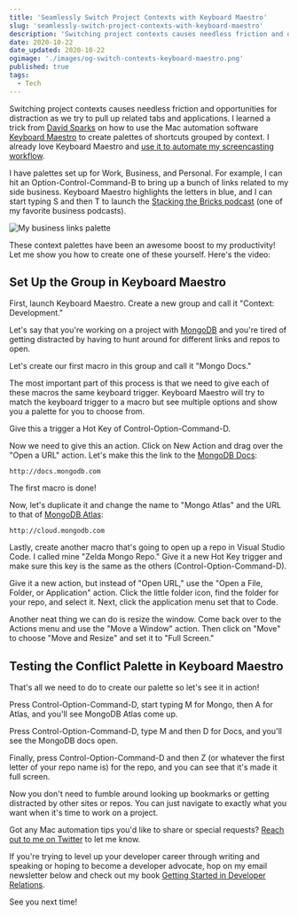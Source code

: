 ```yaml
---
title: 'Seamlessly Switch Project Contexts with Keyboard Maestro'
slug: 'seamlessly-switch-project-contexts-with-keyboard-maestro'
description: 'Switching project contexts causes needless friction and opportunities for distraction as we try to pull up related tabs and applications. We can use Keyboard Maestro to create palettes of shortcuts grouped by context.'
date: 2020-10-22
date_updated: 2020-10-22
ogimage: './images/og-switch-contexts-keyboard-maestro.png'
published: true
tags:
  - Tech
---
```



Switching project contexts causes needless friction and opportunities for distraction as we try to pull up related tabs and applications. I learned a trick from [David Sparks](https://www.macsparky.com/) on how to use the Mac automation software [Keyboard Maestro](https://www.keyboardmaestro.com/main/) to create palettes of shortcuts grouped by context. I already love Keyboard Maestro and [use it to automate my screencasting workflow](/automating-screencasting).

I have palettes set up for Work, Business, and Personal. For example, I can hit an Option-Control-Command-B to bring up a bunch of links related to my side business. Keyboard Maestro highlights the letters in blue, and I can start typing S and then T to launch the [Stacking the Bricks podcast](https://stackingthebricks.com/podcast/) (one of my favorite business podcasts).

![My business links palette](images/business-links-palette.png)

These context palettes have been an awesome boost to my productivity! Let me show you how to create one of these yourself. Here's the video:

<Egghead url="https://egghead.io/lessons/mac-seamlessly-switch-project-contexts-with-keyboard-maestro/embed?pl=angular-basics-888f" />

## Set Up the Group in Keyboard Maestro

First, launch Keyboard Maestro. Create a new group and call it "Context: Development."

Let's say that you're working on a project with [MongoDB](https://www.mongodb.com/) and you're tired of getting distracted by having to hunt around for different links and repos to open.

Let's create our first macro in this group and call it "Mongo Docs."

The most important part of this process is that we need to give each of these macros the same keyboard trigger. Keyboard Maestro will try to match the keyboard trigger to a macro but see multiple options and show you a palette for you to choose from.

Give this a trigger a Hot Key of Control-Option-Command-D.

Now we need to give this an action. Click on New Action and drag over the "Open a URL" action. Let's make this the link to the [MongoDB Docs](http://docs.mongodb.com):

```
http://docs.mongodb.com
```

The first macro is done!

Now, let's duplicate it and change the name to "Mongo Atlas" and the URL to that of [MongoDB Atlas](http://cloud.mongodb.com):

```
http://cloud.mongodb.com
```

Lastly, create another macro that's going to open up a repo in Visual Studio Code. I called mine "Zelda Mongo Repo." Give it a new Hot Key trigger and make sure this key is the same as the others (Control-Option-Command-D).

Give it a new action, but instead of "Open URL," use the "Open a File, Folder, or Application" action. Click the little folder icon, find the folder for your repo, and select it. Next, click the application menu set that to Code.

Another neat thing we can do is resize the window. Come back over to the Actions menu and use the "Move a Window" action. Then click on "Move" to choose "Move and Resize" and set it to "Full Screen."

## Testing the Conflict Palette in Keyboard Maestro

That's all we need to do to create our palette so let's see it in action!

Press Control-Option-Command-D, start typing M for Mongo, then A for Atlas, and you'll see MongoDB Atlas come up.

Press Control-Option-Command-D, type M and then D for Docs, and you'll see the MongoDB docs open.

Finally, press Control-Option-Command-D and then Z (or whatever the first letter of your repo name is) for the repo, and you can see that it's made it full screen.

Now you don't need to fumble around looking up bookmarks or getting distracted by other sites or repos. You can just navigate to exactly what you want when it's time to work on a project.

Got any Mac automation tips you'd like to share or special requests? [Reach out to me on Twitter](https://twitter.com/samjulien) to let me know.

If you're trying to level up your developer career through writing and speaking or hoping to become a developer advocate, hop on my email newsletter below and check out my book [Getting Started in Developer Relations](http://www.gettingstartedindevrel.com).

See you next time!

